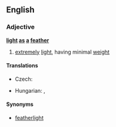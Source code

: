 ==English==

===Adjective===
'''[[light]] [[as]] [[a]] [[feather]]'''

# {{simile}} [[extremely]] [[light]], having minimal [[weight]]

====Translations====
{{trans-top|extremely light, having minimal weight}}
* Czech: {{t-|cs|lehký jako peříčko}}
{{trans-mid}}
* Hungarian: {{t-|hu|pehelykönnyű}},  {{t-|hu|könnyű, mint a pehely}}
{{trans-bottom}}

====Synonyms====
* [[featherlight]]